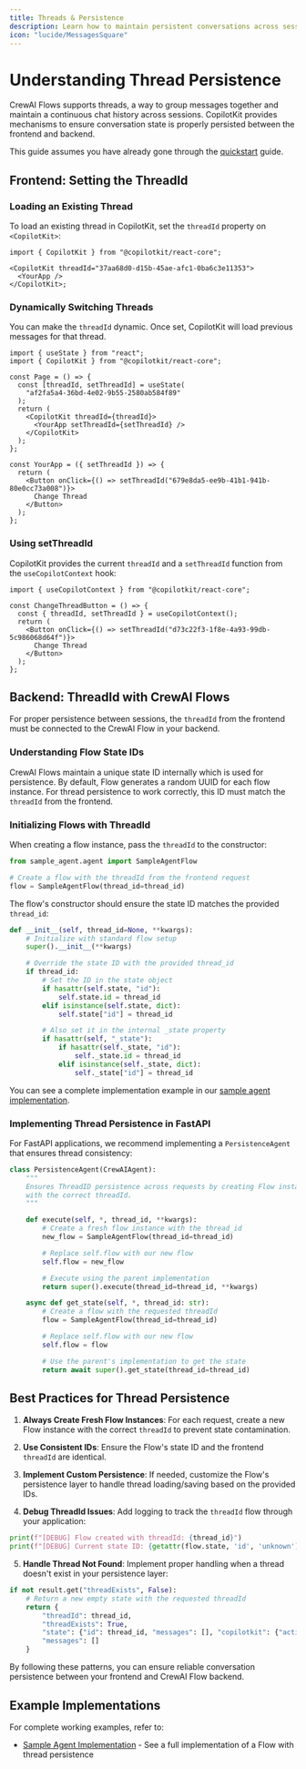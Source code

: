 ```yaml
---
title: Threads & Persistence
description: Learn how to maintain persistent conversations across sessions with CrewAI Flows.
icon: "lucide/MessagesSquare"
---
```


# Understanding Thread Persistence

CrewAI Flows supports threads, a way to group messages together and maintain a continuous chat history across sessions. CopilotKit provides mechanisms to ensure conversation state is properly persisted between the frontend and backend.

This guide assumes you have already gone through the [quickstart](/quickstart) guide.

## Frontend: Setting the ThreadId

### Loading an Existing Thread

To load an existing thread in CopilotKit, set the `threadId` property on `<CopilotKit>`:

```tsx
import { CopilotKit } from "@copilotkit/react-core";

<CopilotKit threadId="37aa68d0-d15b-45ae-afc1-0ba6c3e11353">
  <YourApp />
</CopilotKit>;
```

### Dynamically Switching Threads

You can make the `threadId` dynamic. Once set, CopilotKit will load previous messages for that thread.

```tsx
import { useState } from "react";
import { CopilotKit } from "@copilotkit/react-core";

const Page = () => {
  const [threadId, setThreadId] = useState(
    "af2fa5a4-36bd-4e02-9b55-2580ab584f89"
  );
  return (
    <CopilotKit threadId={threadId}>
      <YourApp setThreadId={setThreadId} />
    </CopilotKit>
  );
};

const YourApp = ({ setThreadId }) => {
  return (
    <Button onClick={() => setThreadId("679e8da5-ee9b-41b1-941b-80e0cc73a008")}>
      Change Thread
    </Button>
  );
};
```

### Using setThreadId

CopilotKit provides the current `threadId` and a `setThreadId` function from the `useCopilotContext` hook:

```tsx
import { useCopilotContext } from "@copilotkit/react-core";

const ChangeThreadButton = () => {
  const { threadId, setThreadId } = useCopilotContext();
  return (
    <Button onClick={() => setThreadId("d73c22f3-1f8e-4a93-99db-5c986068d64f")}>
      Change Thread
    </Button>
  );
};
```

## Backend: ThreadId with CrewAI Flows

For proper persistence between sessions, the `threadId` from the frontend must be connected to the CrewAI Flow in your backend.

### Understanding Flow State IDs

CrewAI Flows maintain a unique state ID internally which is used for persistence. By default, Flow generates a random UUID for each flow instance. For thread persistence to work correctly, this ID must match the `threadId` from the frontend.

### Initializing Flows with ThreadId

When creating a flow instance, pass the `threadId` to the constructor:

```python
from sample_agent.agent import SampleAgentFlow

# Create a flow with the threadId from the frontend request
flow = SampleAgentFlow(thread_id=thread_id)
```

The flow's constructor should ensure the state ID matches the provided `thread_id`:

```python
def __init__(self, thread_id=None, **kwargs):
    # Initialize with standard flow setup
    super().__init__(**kwargs)

    # Override the state ID with the provided thread_id
    if thread_id:
        # Set the ID in the state object
        if hasattr(self.state, "id"):
            self.state.id = thread_id
        elif isinstance(self.state, dict):
            self.state["id"] = thread_id

        # Also set it in the internal _state property
        if hasattr(self, "_state"):
            if hasattr(self._state, "id"):
                self._state.id = thread_id
            elif isinstance(self._state, dict):
                self._state["id"] = thread_id
```

You can see a complete implementation example in our [sample agent implementation](https://github.com/CopilotKit/CopilotKit/blob/main/examples/coagents-starter-crewai-flows/agent-py/sample_agent/agent.py).

### Implementing Thread Persistence in FastAPI

For FastAPI applications, we recommend implementing a `PersistenceAgent` that ensures thread consistency:

```python
class PersistenceAgent(CrewAIAgent):
    """
    Ensures ThreadID persistence across requests by creating Flow instances
    with the correct threadId.
    """

    def execute(self, *, thread_id, **kwargs):
        # Create a fresh flow instance with the thread_id
        new_flow = SampleAgentFlow(thread_id=thread_id)

        # Replace self.flow with our new flow
        self.flow = new_flow

        # Execute using the parent implementation
        return super().execute(thread_id=thread_id, **kwargs)

    async def get_state(self, *, thread_id: str):
        # Create a flow with the requested threadId
        flow = SampleAgentFlow(thread_id=thread_id)

        # Replace self.flow with our new flow
        self.flow = flow

        # Use the parent's implementation to get the state
        return await super().get_state(thread_id=thread_id)
```

## Best Practices for Thread Persistence

1. **Always Create Fresh Flow Instances**: For each request, create a new Flow instance with the correct `threadId` to prevent state contamination.

2. **Use Consistent IDs**: Ensure the Flow's state ID and the frontend `threadId` are identical.

3. **Implement Custom Persistence**: If needed, customize the Flow's persistence layer to handle thread loading/saving based on the provided IDs.

4. **Debug ThreadId Issues**: Add logging to track the `threadId` flow through your application:

```python
print(f"[DEBUG] Flow created with threadId: {thread_id}")
print(f"[DEBUG] Current state ID: {getattr(flow.state, 'id', 'unknown')}")
```

5. **Handle Thread Not Found**: Implement proper handling when a thread doesn't exist in your persistence layer:

```python
if not result.get("threadExists", False):
    # Return a new empty state with the requested threadId
    return {
        "threadId": thread_id,
        "threadExists": True,
        "state": {"id": thread_id, "messages": [], "copilotkit": {"actions": []}},
        "messages": []
    }
```

By following these patterns, you can ensure reliable conversation persistence between your frontend and CrewAI Flow backend.

## Example Implementations

For complete working examples, refer to:

- [Sample Agent Implementation](https://github.com/CopilotKit/CopilotKit/blob/main/examples/coagents-starter-crewai-flows/agent-py/sample_agent/agent.py) - See a full implementation of a Flow with thread persistence
